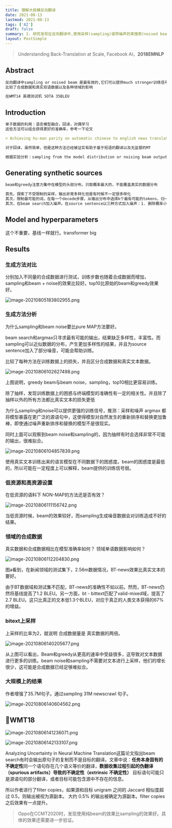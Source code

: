 ```yaml
---
title: 理解大规模反向翻译
date: 2021-08-13
lastmod: 2021-08-13
tags: ['AI']
draft: false
summary: 1. 研究发现在反向翻译中,使用采样(sampling)或带噪声的束搜索(noised beam search)生成合成数据比标准束搜索或贪心搜索更有效,可以提供更强的训练信号。2. 通过大规模实验比较了合成数据和真实双语数据的效果,以及不同领域数据的影响,在WMT14英德翻译任务上达到了35 BLEU的最佳结果。
layout: PostSimple
---
```


> Understanding Back-Translation at Scale, Facebook AI，**2018EMNLP**

## Abstract

```markdown
反向翻译中sampling or noised beam 是最有效的,它们可以提供much stronger训练信号。
比较了合成数据和真实双语数据以及各种领域的影响

在WMT14 英德测试机 SOTA 35BLEU
```

## Introduction

```markdown
单于数据的利用：语言模型融合，回译，对偶学习
这些方法可以组合获得更好的准确率，参考一下论文

> Achieving hu-man parity on automatic chinese to english news translation

对于回译，虽然简单，但是这种方法已经被证实有助于基于短语的翻译以及无监督的MT

根据实验分析：sampling from the model distribution or noising beam outputs 比原生的beam或贪心搜索效果好。在几个测试集下平均有1.7BLEU的评分。
```

## Generating synthetic sources

```markdown
beam和greedy注意力集中在模型的头部分布，只取概率最大的，不能覆盖真实的数据分布

首先，探索了不受限制的采样，输出非常多样化但是有时候不一定很多样化
其次，限制最可能的词，在每一个decode步骤，从输出分布中选择k个最有可能的tokens，归一化，然后进行sample。
其次，在beam search加入噪声。在source sentence以三种方式加入噪声：1. 删除概率小于1的单词2. 用概率为0.1的token替换单词3. 交换单词，随机排列，从均匀分布中抽取，交换token不超过3个
```

## Model and hyperparameters

这个不重要，基线一样就行。transformer big

## Results

### 生成方法对比

分别加入不同量的合成数据进行测试，训练步数也随着合成数据而增加，sampling和beam + noise的效果比较好。top10比原始的beam和greedy效果好。

![image-20210805183802955.png](http://tzer.top/usr/uploads/2021/08/812787494.png)

### 生成方法分析

为什么sampling和beam noise要比pure MAP方法要好。

beam search和argmax只寻求最有可能的输出，结果缺乏多样性，丰富性。而sampling可以近似数据的分布，产生更加多样性的结果，并且为source sentence加入了部分噪音，可能会帮助训练。

比较了每种方法在训练数据上的损失，并且区分合成数据和真实文本数据。

![image-20210806102627498.png](http://tzer.top/usr/uploads/2021/08/34183303.png)

上图说明，greedy beam与beam noise，sampling，top10相比更容易训练。

除了抽样，发现训练数据上的困惑与终端模型的准确性有一定的相关性。并且除了抽样以外的所有方法都比真实文本的损失更低

为什么sampling和noise可以提供更强的训练信号，推测：采样和噪声 argmax 都将模型暴露在更广泛的源语句中，这使得模型对自然发生的重新排序和替换更加鲁棒，即使通过噪声重新排序和替换的模型不是很现实。

同时上面可以观察到beam noise和sampling的，因为抽样有时会选择非常不可能的输出，很难拟合。

![image-20210806104857839.png](http://tzer.top/usr/uploads/2021/08/1282872367.png)

使用真实文本训练出来的语言模型在不同数据下的困惑度。beam的困惑度是最低的，所以可能在一定程度上可以解释，beam提供的训练信号弱。

### 低资源和高资源设置

在低资源的语料下 NON-MAP的方法还是否有效？

![image-20210806111156742.png](http://tzer.top/usr/uploads/2021/08/3628797852.png)

当低资源时候，beam的效果较好，而sampling生成噪音数据会对训练造成不好的结果。

### 领域的合成数据

真实数据和合成数据相比在模型准确率如何？ 领域单语数据影响如何？

![image-20210806112204830.png](http://tzer.top/usr/uploads/2021/08/2607832324.png)

图a看到，在新闻领域的测试集下，2.56m数据情况，BT-news效果比真实文本的要好。

由于BT数据域和测试集不匹配，BT-news的准确性不如以前。然而，BT-news仍然将基线提高了1.2 BLEU。另一方面，bt - bittext匹配了valid-mixed域，提高了2.7 BLEU。这只比真正的文本低1.3个BLEU，对应于真正的人类文本获得的67%的增益。

### bitext上采样

上采样的比率为2，就说明 合成数据量是 真实数据的两倍。

![image-20210806140205677.png](http://tzer.top/usr/uploads/2021/08/1905824674.png)

从上图可以看出，Beam和greedy从更高的速率中受益很多，这导致对文本数据进行更多的训练。beam noise和sampling不需要对文本进行上采样，他们的增长很少，这可能是合成数据已经足够难拟合。

### 大规模上的结果

作者增强了35.7M句子。通过sampling 31M newscrawl 句子。

![image-20210806140604562.png](http://tzer.top/usr/uploads/2021/08/3713159251.png)

## WMT18

![image-20210806141236071.png](http://tzer.top/usr/uploads/2021/08/11272435.png)

![image-20210806142133107.png](http://tzer.top/usr/uploads/2021/08/195912777.png)

Analyzing Uncertainty in Neural Machine Translation这篇论文指出beam search有时会输出原句子的复制而不是目标的翻译。文章中说：**任务本身固有的不确定性**同一个语句存在几个语义等价的翻译，**数据收集过程引起的伪翻译（spurious artifacts）导致的不确定性（extrinsic 不确定性）** 目标语句可能只是源语句的部分翻译，或者目标可能包含源中不存在的信息。

所以作者进行了filter copies，如果源和目标 unigram 之间的 Jaccard 相似度超过 0.5，则输出被视为源副本。 大约 0.5% 的输出被确定为源副本。filter copies之后效果有一点提升。

> Oppo在CCMT2020时，发现使用纯beam的效果比sampling的效果好。具体的效果还需要进一步验证。
